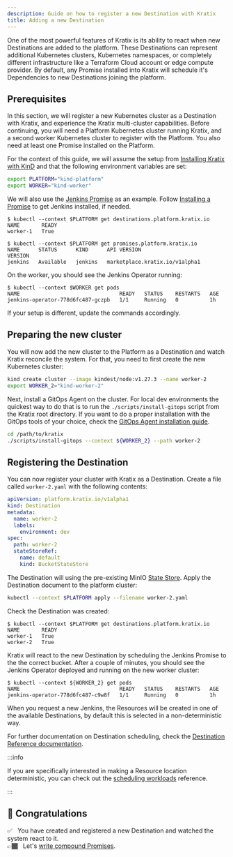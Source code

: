```yaml
---
description: Guide on how to register a new Destination with Kratix
title: Adding a new Destination
---
```


One of the most powerful features of Kratix is its ability to react when new
Destinations are added to the platform. These Destinations can represent
additional Kubernetes clusters, Kubernetes namespaces, or completely different
infrastructure like a Terraform Cloud account or edge compute provider. By
default, any Promise installed into Kratix will schedule it's Dependencies to
new Destinations joining the platform.

## Prerequisites

In this section, we will register a new Kubernetes cluster as a Destination with
Kratix, and experience the Kratix multi-cluster capabilities. Before continuing,
you will need a Platform Kubernetes cluster running Kratix, and a second worker
Kubernetes cluster to register with the Platform. You also need at least one
Promise installed on the Platform.

For the context of this guide, we will assume the setup from [Installing Kratix
with KinD](./installing-kratix-others) and that the following environment
variables are set:

```bash
export PLATFORM="kind-platform"
export WORKER="kind-worker"
```

We will also use the [Jenkins
Promise](https://github.com/syntasso/kratix-marketplace/tree/main/jenkins) as an
example. Follow [Installing a Promise](./installing-a-promise) to get Jenkins
installed, if needed.

```shell-session
$ kubectl --context $PLATFORM get destinations.platform.kratix.io
NAME       READY
worker-1   True

$ kubectl --context $PLATFORM get promises.platform.kratix.io
NAME      STATUS      KIND      API VERSION                      VERSION
jenkins   Available   jenkins   marketplace.kratix.io/v1alpha1
```

On the worker, you should see the Jenkins Operator running:

```shell-session
$ kubectl --context $WORKER get pods
NAME                                READY   STATUS    RESTARTS   AGE
jenkins-operator-778d6fc487-gczpb   1/1     Running   0          1h
```

If your setup is different, update the commands accordingly.

## Preparing the new cluster

You will now add the new cluster to the Platform as a Destination and watch
Kratix reconcile the system. For that, you need to first create the new
Kubernetes cluster:

```bash
kind create cluster --image kindest/node:v1.27.3 --name worker-2
export WORKER_2="kind-worker-2"
```

Next, install a GitOps Agent on the cluster. For local dev environments the
quickest way to do that is to run the `./scripts/install-gitops` script from the
Kratix root directory. If you want to do a proper installation with the GitOps
tools of your choice, check the [GitOps Agent installation
guide](/category/installing-gitops-agent).

```bash
cd /path/to/kratix
./scripts/install-gitops --context ${WORKER_2} --path worker-2
```

## Registering the Destination

You can now register your cluster with Kratix as a Destination. Create a file
called `worker-2.yaml` with the following contents:

```yaml title="worker-2.yaml"
apiVersion: platform.kratix.io/v1alpha1
kind: Destination
metadata:
  name: worker-2
  labels:
    environment: dev
spec:
  path: worker-2
  stateStoreRef:
    name: default
    kind: BucketStateStore
```

The Destination will using the pre-existing MinIO [State Store](/main/reference/statestore/intro).
Apply the Destination document to the platform cluster:

```bash
kubectl --context $PLATFORM apply --filename worker-2.yaml
```

Check the Destination was created:

```shell-session {4}
$ kubectl --context $PLATFORM get destinations.platform.kratix.io
NAME       READY
worker-1   True
worker-2   True
```

Kratix will react to the new Destination by scheduling the Jenkins Promise
to the the correct bucket. After a couple of minutes, you should see the Jenkins Operator
deployed and running on the new worker cluster:

```shell-session {3}
$ kubectl --context ${WORKER_2} get pods
NAME                                READY   STATUS    RESTARTS   AGE
jenkins-operator-778d6fc487-c9w8f   1/1     Running   0          1h
```

When you request a new Jenkins, the Resources will be created in one of the
available Destinations, by default this is selected in a non-deterministic way.

For further documentation on Destination scheduling, check the [Destination Reference
documentation](../reference/destinations/intro).

:::info 

If you are specifically interested in making a Resource location
deterministic, you can check out the [scheduling
workloads](../reference/destinations/multidestination-management#resources)
reference. 

:::

## 🎉 Congratulations

✅&nbsp;&nbsp; You have created and registered a new Destination and watched the system react to it.<br />
👉🏾&nbsp;&nbsp; Let's [write compound Promises](./compound-promises).
